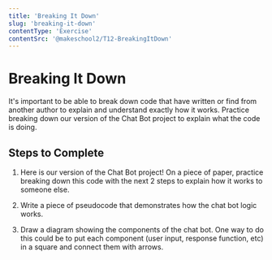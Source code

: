 ```yaml
---
title: 'Breaking It Down'
slug: 'breaking-it-down'
contentType: 'Exercise'
contentSrc: '@makeschool2/T12-BreakingItDown'
---
```


# Breaking It Down

It's important to be able to break down code that have written or find from another author to explain and understand exactly how it works. Practice breaking down our version of the Chat Bot project to explain what the code is doing.

## Steps to Complete

1. Here is our version of the Chat Bot project! On a piece of paper, practice breaking down this code with the next 2 steps to explain how it works to someone else. 

2. Write a piece of pseudocode that demonstrates how the chat bot logic works.

3. Draw a diagram showing the components of the chat bot. One way to do this could be to put each component (user input, response function, etc) in a square and connect them with arrows.